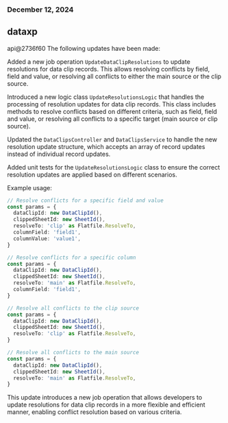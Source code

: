### December 12, 2024
## dataxp

api@2736f60
The following updates have been made:

Added a new job operation `UpdateDataClipResolutions` to update resolutions for data clip records. This allows resolving conflicts by field, field and value, or resolving all conflicts to either the main source or the clip source.

Introduced a new logic class `UpdateResolutionsLogic` that handles the processing of resolution updates for data clip records. This class includes methods to resolve conflicts based on different criteria, such as field, field and value, or resolving all conflicts to a specific target (main source or clip source).

Updated the `DataClipsController` and `DataClipsService` to handle the new resolution update structure, which accepts an array of record updates instead of individual record updates.

Added unit tests for the `UpdateResolutionsLogic` class to ensure the correct resolution updates are applied based on different scenarios.

Example usage:

```typescript
// Resolve conflicts for a specific field and value
const params = {
  dataClipId: new DataClipId(),
  clippedSheetId: new SheetId(),
  resolveTo: 'clip' as Flatfile.ResolveTo,
  columnField: 'field1',
  columnValue: 'value1',
}

// Resolve conflicts for a specific column
const params = {
  dataClipId: new DataClipId(),
  clippedSheetId: new SheetId(),
  resolveTo: 'main' as Flatfile.ResolveTo,
  columnField: 'field1',
}

// Resolve all conflicts to the clip source
const params = {
  dataClipId: new DataClipId(),
  clippedSheetId: new SheetId(),
  resolveTo: 'clip' as Flatfile.ResolveTo,
}

// Resolve all conflicts to the main source
const params = {
  dataClipId: new DataClipId(),
  clippedSheetId: new SheetId(),
  resolveTo: 'main' as Flatfile.ResolveTo,
}
```

This update introduces a new job operation that allows developers to update resolutions for data clip records in a more flexible and efficient manner, enabling conflict resolution based on various criteria.
